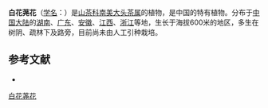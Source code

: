 {{Speciesbox
| name = 白花荛花
| status = 
| status_system = 
| image =
| genus = Laplacea
| species = trichotoma
| authority = (Thunb.)
}}

'''白花荛花'''（[[学名|学名]]：{{lang|la|''Laplacea trichotoma''}}）是[[山茶科|山茶科]][[南美大头茶属|南美大头茶属]]的植物，是中国的特有植物。分布于[[中国大陆|中国大陆]]的[[湖南|湖南]]、[[广东|广东]]、[[安徽|安徽]]、[[江西|江西]]、[[浙江|浙江]]等地，生长于海拔600米的地区，多生在树阴、疏林下及路旁，目前尚未由人工引种栽培。

== 参考文献 ==
<div class="references-small">
* {{cite web| url =http://www.bioinfo.cn/db05/KmzwSpecies.php?action=view&id=22479| title =白花荛花| work =《中国高等植物数据库全库》| publisher =中国科学院微生物研究所| author =昆明植物研究所| accessdate =2009-02-25| deadurl =yes| archiveurl =https://web.archive.org/web/20160305104314/http://www.bioinfo.cn/db05/KmzwSpecies.php?action=view&id=22479| archivedate =2016-03-05}}
</div>

[[Category:南美大头茶属|白花荛花]]


{{植物小作品}}